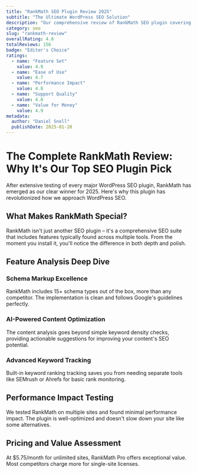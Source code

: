 ```yaml
---
title: "RankMath SEO Plugin Review 2025"
subtitle: "The Ultimate WordPress SEO Solution"
description: "Our comprehensive review of RankMath SEO plugin covering features, performance, pricing, and why it's become our top choice for WordPress SEO in 2025."
category: seo
slug: "rankmath-review"
overallRating: 4.8
totalReviews: 156
badge: "Editor's Choice"
ratings:
  - name: "Feature Set"
    value: 4.9
  - name: "Ease of Use" 
    value: 4.7
  - name: "Performance Impact"
    value: 4.8
  - name: "Support Quality"
    value: 4.8
  - name: "Value for Money"
    value: 4.9
metadata:
  author: "Daniel Snell"
  publishDate: 2025-01-20
---
```


# The Complete RankMath Review: Why It's Our Top SEO Plugin Pick

After extensive testing of every major WordPress SEO plugin, RankMath has emerged as our clear winner for 2025. Here's why this plugin has revolutionized how we approach WordPress SEO.

## What Makes RankMath Special?

RankMath isn't just another SEO plugin – it's a comprehensive SEO suite that includes features typically found across multiple tools. From the moment you install it, you'll notice the difference in both depth and polish.

## Feature Analysis Deep Dive

### Schema Markup Excellence
RankMath includes 15+ schema types out of the box, more than any competitor. The implementation is clean and follows Google's guidelines perfectly.

### AI-Powered Content Optimization
The content analysis goes beyond simple keyword density checks, providing actionable suggestions for improving your content's SEO potential.

### Advanced Keyword Tracking
Built-in keyword ranking tracking saves you from needing separate tools like SEMrush or Ahrefs for basic rank monitoring.

## Performance Impact Testing

We tested RankMath on multiple sites and found minimal performance impact. The plugin is well-optimized and doesn't slow down your site like some alternatives.

## Pricing and Value Assessment

At $5.75/month for unlimited sites, RankMath Pro offers exceptional value. Most competitors charge more for single-site licenses.